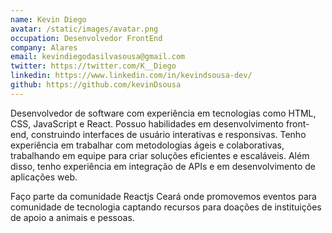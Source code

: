 ```yaml
---
name: Kevin Diego
avatar: /static/images/avatar.png
occupation: Desenvolvedor FrontEnd
company: Alares
email: kevindiegodasilvasousa@gmail.com
twitter: https://twitter.com/K__Diego
linkedin: https://www.linkedin.com/in/kevindsousa-dev/
github: https://github.com/kevinDsousa
---
```


Desenvolvedor de software com experiência em tecnologias como HTML, CSS, JavaScript e React. Possuo habilidades em desenvolvimento front-end, construindo interfaces de usuário interativas e responsivas. Tenho experiência em trabalhar com metodologias ágeis e colaborativas, trabalhando em equipe para criar soluções eficientes e escaláveis. Além disso, tenho experiência em integração de APIs e em desenvolvimento de aplicações web. 

Faço parte da comunidade Reactjs Ceará onde promovemos eventos para comunidade de tecnologia captando recursos para doações de instituições de apoio a animais e pessoas.
